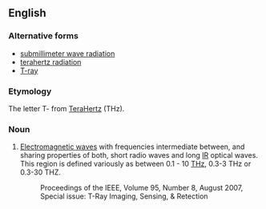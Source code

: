 ==English==
{{wikipedia}}

===Alternative forms===
*[[submillimeter wave radiation]]
*[[terahertz radiation]]
*[[T-ray]]

===Etymology===
The letter T- from [[terahertz|TeraHertz]] (THz).

===Noun===
{{en-noun}}

# {{engineering}} [[electromagnetic wave|Electromagnetic waves]] with frequencies intermediate between, and sharing properties of both, short radio waves and long [[IR]] optical waves.  This region is defined variously as between 0.1 - 10 [[THz]], 0.3-3 THz or 0.3-30 THZ.
#:Proceedings of the IEEE, Volume 95, Number 8, August 2007, Special issue: T-Ray Imaging, Sensing, & Retection